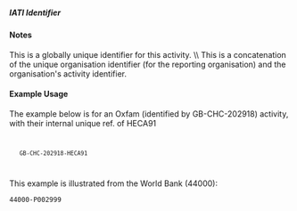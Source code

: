 ===== IATI Identifier ===== 
{{for revison 1.02}}
==== Notes ====
This is a globally unique identifier for this activity. \\
This is a concatenation of the unique organisation identifier (for the reporting organisation) and the organisation's activity identifier.

==== Example Usage ====
The example below is for an Oxfam (identified by GB-CHC-202918) activity, with their internal unique ref. of HECA91
<code xml>
    <iati-identifier>GB-CHC-202918-HECA91</iati-identifier>
</code>

This example is illustrated from the World Bank (44000):

<code xml>
<iati-identifier>44000-P002999</iati-identifier>
</code>